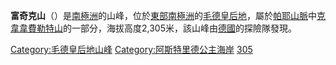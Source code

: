 {{coord|71|52|S|14|26|E|source:GNIS|display=title}}

'''富奇克山'''（{{lang-en|Mount Fučík}}）是[[南極洲|南極洲]]的山峰，位於[[東部南極洲|東部南極洲]]的[[毛德皇后地|毛德皇后地]]，屬於[[帕耶山脈|帕耶山脈]]中[[克韋韋費勒特山|克韋韋費勒特山]]的一部分，海拔高度2,305米，該山峰由[[德國|德國]]的探險隊發現。

{{DEFAULTSORT:Mount Fučík}}
[[Category:毛德皇后地山峰|Category:毛德皇后地山峰]]
[[Category:阿斯特里德公主海岸|Category:阿斯特里德公主海岸]]
[[Category:海拔2000公尺至2999公尺的南極洲山峰|305]]

{{PrincessAstridCoast-geo-stub}}